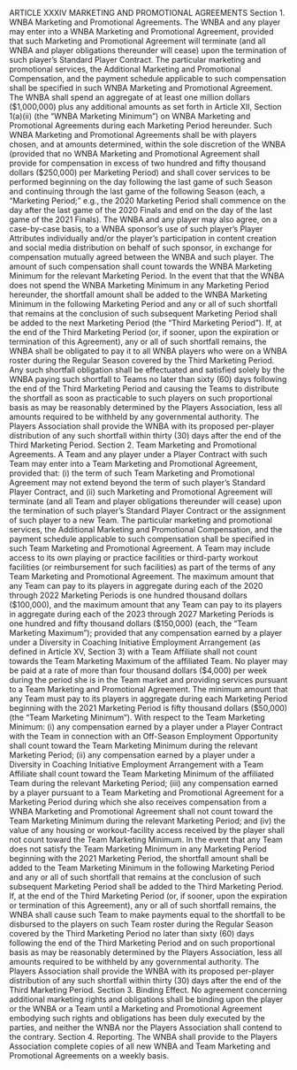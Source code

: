  ARTICLE XXXIV
MARKETING AND PROMOTIONAL AGREEMENTS
Section 1. WNBA Marketing and Promotional Agreements.
The WNBA and any player may enter into a WNBA Marketing and Promotional
Agreement, provided that such Marketing and Promotional Agreement will terminate (and all
WNBA and player obligations thereunder will cease) upon the termination of such player's
Standard Player Contract. The particular marketing and promotional services, the Additional
Marketing and Promotional Compensation, and the payment schedule applicable to such
compensation shall be specified in such WNBA Marketing and Promotional Agreement. The
WNBA shall spend an aggregate of at least one million dollars (\$1,000,000) plus any additional
amounts as set forth in Article XII, Section 1(a)(ii) (the "WNBA Marketing Minimum") on
WNBA Marketing and Promotional Agreements during each Marketing Period hereunder. Such
WNBA Marketing and Promotional Agreements shall be with players chosen, and at amounts
determined, within the sole discretion of the WNBA (provided that no WNBA Marketing and
Promotional Agreement shall provide for compensation in excess of two hundred and fifty
thousand dollars (\$250,000) per Marketing Period) and shall cover services to be performed
beginning on the day following the last game of such Season and continuing through the last
game of the following Season (each, a "Marketing Period;" e.g., the 2020 Marketing Period shall
commence on the day after the last game of the 2020 Finals and end on the day of the last game
of the 2021 Finals). The WNBA and any player may also agree, on a case-by-case basis, to a
WNBA sponsor's use of such player's Player Attributes individually and/or the player's
participation in content creation and social media distribution on behalf of such sponsor, in
exchange for compensation mutually agreed between the WNBA and such player. The amount
of such compensation shall count towards the WNBA Marketing Minimum for the relevant
Marketing Period. In the event that that the WNBA does not spend the WNBA Marketing
Minimum in any Marketing Period hereunder, the shortfall amount shall be added to the WNBA
Marketing Minimum in the following Marketing Period and any or all of such shortfall that
remains at the conclusion of such subsequent Marketing Period shall be added to the next
Marketing Period (the "Third Marketing Period"). If, at the end of the Third Marketing Period
(or, if sooner, upon the expiration or termination of this Agreement), any or all of such shortfall
remains, the WNBA shall be obligated to pay it to all WNBA players who were on a WNBA
roster during the Regular Season covered by the Third Marketing Period. Any such shortfall
obligation shall be effectuated and satisfied solely by the WNBA paying such shortfall to Teams
no later than sixty (60) days following the end of the Third Marketing Period and causing the
Teams to distribute the shortfall as soon as practicable to such players on such proportional basis
as may be reasonably determined by the Players Association, less all amounts required to be
withheld by any governmental authority. The Players Association shall provide the WNBA with
its proposed per-player distribution of any such shortfall within thirty (30) days after the end of
the Third Marketing Period.
Section 2. Team Marketing and Promotional Agreements.
A Team and any player under a Player Contract with such Team may enter into a
Team Marketing and Promotional Agreement, provided that: (i) the term of such Team
Marketing and Promotional Agreement may not extend beyond the term of such player's
Standard Player Contract, and (ii) such Marketing and Promotional Agreement will terminate
(and all Team and player obligations thereunder will cease) upon the termination of such player's
Standard Player Contract or the assignment of such player to a new Team. The particular
marketing and promotional services, the Additional Marketing and Promotional Compensation,
and the payment schedule applicable to such compensation shall be specified in such Team
Marketing and Promotional Agreement. A Team may include access to its own playing or
practice facilities or third-party workout facilities (or reimbursement for such facilities) as part of
the terms of any Team Marketing and Promotional Agreement. The maximum amount that any
Team can pay to its players in aggregate during each of the 2020 through 2022 Marketing
Periods is one hundred thousand dollars (\$100,000), and the maximum amount that any Team
can pay to its players in aggregate during each of the 2023 through 2027 Marketing Periods is
one hundred and fifty thousand dollars (\$150,000) (each, the "Team Marketing Maximum");
provided that any compensation earned by a player under a Diversity in Coaching Initiative
Employment Arrangement (as defined in Article XV, Section 3) with a Team Affiliate shall not
count towards the Team Marketing Maximum of the affiliated Team. No player may be paid at a
rate of more than four thousand dollars (\$4,000) per week during the period she is in the Team
market and providing services pursuant to a Team Marketing and Promotional Agreement. The
minimum amount that any Team must pay to its players in aggregate during each Marketing
Period beginning with the 2021 Marketing Period is fifty thousand dollars (\$50,000) (the "Team
Marketing Minimum"). With respect to the Team Marketing Minimum: (i) any compensation
earned by a player under a Player Contract with the Team in connection with an Off-Season
Employment Opportunity shall count toward the Team Marketing Minimum during the relevant
Marketing Period; (ii) any compensation earned by a player under a Diversity in Coaching
Initiative Employment Arrangement with a Team Affiliate shall count toward the Team
Marketing Minimum of the affiliated Team during the relevant Marketing Period; (iii) any
compensation earned by a player pursuant to a Team Marketing and Promotional Agreement for
a Marketing Period during which she also receives compensation from a WNBA Marketing and
Promotional Agreement shall not count toward the Team Marketing Minimum during the
relevant Marketing Period; and (iv) the value of any housing or workout-facility access received
by the player shall not count toward the Team Marketing Minimum. In the event that any Team
does not satisfy the Team Marketing Minimum in any Marketing Period beginning with the 2021
Marketing Period, the shortfall amount shall be added to the Team Marketing Minimum in the
following Marketing Period and any or all of such shortfall that remains at the conclusion of such
subsequent Marketing Period shall be added to the Third Marketing Period. If, at the end of the
Third Marketing Period (or, if sooner, upon the expiration or termination of this Agreement), any
or all of such shortfall remains, the WNBA shall cause such Team to make payments equal to the
shortfall to be disbursed to the players on such Team roster during the Regular Season covered
by the Third Marketing Period no later than sixty (60) days following the end of the Third
Marketing Period and on such proportional basis as may be reasonably determined by the Players
Association, less all amounts required to be withheld by any governmental authority. The
Players Association shall provide the WNBA with its proposed per-player distribution of any
such shortfall within thirty (30) days after the end of the Third Marketing Period.
Section 3. Binding Effect.
No agreement concerning additional marketing rights and obligations shall be
binding upon the player or the WNBA or a Team until a Marketing and Promotional Agreement
embodying such rights and obligations has been duly executed by the parties, and neither the
WNBA nor the Players Association shall contend to the contrary.
Section 4. Reporting.
The WNBA shall provide to the Players Association complete copies of all new
WNBA and Team Marketing and Promotional Agreements on a weekly basis.
